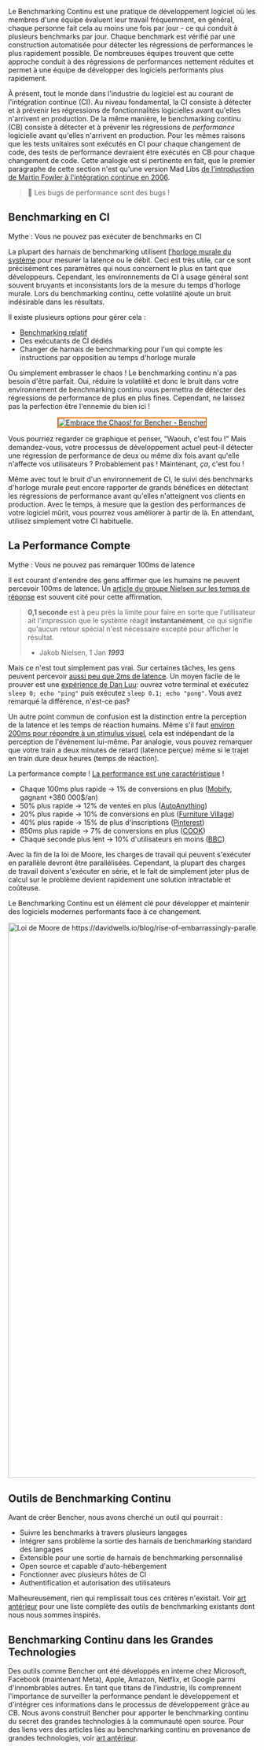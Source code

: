 Le Benchmarking Continu est une pratique de développement logiciel où les membres d'une équipe évaluent leur travail fréquemment,
en général, chaque personne fait cela au moins une fois par jour - ce qui conduit à plusieurs benchmarks par jour.
Chaque benchmark est vérifié par une construction automatisée pour détecter les régressions de performances le plus rapidement possible.
De nombreuses équipes trouvent que cette approche conduit à des régressions de performances nettement réduites
et permet à une équipe de développer des logiciels performants plus rapidement.

À présent, tout le monde dans l'industrie du logiciel est au courant de l'intégration continue (CI).
Au niveau fondamental, la CI consiste à détecter et à prévenir les régressions de fonctionnalités logicielles avant qu'elles n'arrivent en production.
De la même manière, le benchmarking continu (CB) consiste à détecter et à prévenir les régressions de _performance_ logicielle avant qu'elles n'arrivent en production.
Pour les mêmes raisons que les tests unitaires sont exécutés en CI pour chaque changement de code,
des tests de performance devraient être exécutés en CB pour chaque changement de code.
Cette analogie est si pertinente en fait, que le premier paragraphe de cette section n'est qu'une version Mad Libs [de l'introduction de Martin Fowler à l'intégration continue en 2006](https://martinfowler.com/articles/continuousIntegration.html).

> 🐰 Les bugs de performance sont des bugs !

## Benchmarking en CI

Mythe : Vous ne pouvez pas exécuter de benchmarks en CI

La plupart des harnais de benchmarking utilisent [l'horloge murale du système](https://en.wikipedia.org/wiki/Elapsed_real_time) pour mesurer la latence ou le débit.
Ceci est très utile, car ce sont précisément ces paramètres qui nous concernent le plus en tant que développeurs.
Cependant, les environnements de CI à usage général sont souvent bruyants et inconsistants lors de la mesure du temps d'horloge murale.
Lors du benchmarking continu, cette volatilité ajoute un bruit indésirable dans les résultats.

Il existe plusieurs options pour gérer cela :
- [Benchmarking relatif](/fr/docs/how-to/track-benchmarks/)
- Des exécutants de CI dédiés
- Changer de harnais de benchmarking pour l'un qui compte les instructions par opposition au temps d'horloge murale

Ou simplement embrasser le chaos ! Le benchmarking continu n'a pas besoin d'être parfait.
Oui, réduire la volatilité et donc le bruit dans votre environnement de benchmarking continu vous permettra de détecter des régressions de performance de plus en plus fines.
Cependant, ne laissez pas la perfection être l'ennemie du bien ici !

<div style="text-align: center;">
<a href="https://bencher.dev/perf/bencher?key=true&measures=4358146b-b647-4869-9d24-bd22bb0c49b5&branches=619d15ed-0fbd-4ccb-86cb-fddf3124da29&tab=benchmarks&testbeds=0d991aac-b241-493a-8b0f-8d41419455d2&benchmarks=1db23e93-f909-40aa-bf42-838cc7ae05f5"><img style="border: 0.2em solid #ed6704;" src="https://api.bencher.dev/v0/projects/bencher/perf/img?branches=619d15ed-0fbd-4ccb-86cb-fddf3124da29&testbeds=0d991aac-b241-493a-8b0f-8d41419455d2&benchmarks=1db23e93-f909-40aa-bf42-838cc7ae05f5&measures=4358146b-b647-4869-9d24-bd22bb0c49b5&title=Embrace+the+Chaos%21" title="Embrace the Chaos!" alt="Embrace the Chaos! for Bencher - Bencher" /></a>
</div>

Vous pourriez regarder ce graphique et penser, "Waouh, c'est fou !" Mais demandez-vous, votre processus de développement actuel peut-il détecter une régression de performance de deux ou même dix fois avant qu'elle n'affecte vos utilisateurs ? Probablement pas ! Maintenant, _ça_, c'est fou !

Même avec tout le bruit d'un environnement de CI, le suivi des benchmarks d'horloge murale peut encore rapporter de grands bénéfices en détectant les régressions de performance avant qu'elles n'atteignent vos clients en production.
Avec le temps, à mesure que la gestion des performances de votre logiciel mûrit, vous pourrez vous améliorer à partir de là.
En attendant, utilisez simplement votre CI habituelle.

## La Performance Compte

Mythe : Vous ne pouvez pas remarquer 100ms de latence

Il est courant d'entendre des gens affirmer que les humains ne peuvent percevoir 100ms de latence.
Un [article du groupe Nielsen sur les temps de réponse](https://www.nngroup.com/articles/response-times-3-important-limits/) est souvent cité pour cette affirmation.

> **0,1 seconde** est à peu près la limite pour faire en sorte que l'utilisateur ait l'impression que le système réagit **instantanément**, ce qui signifie qu'aucun retour spécial n'est nécessaire excepté pour afficher le résultat.
>
> - Jakob Nielsen, 1 Jan __*1993*__

Mais ce n'est tout simplement pas vrai.
Sur certaines tâches, les gens peuvent percevoir [aussi peu que 2ms de latence](https://pdfs.semanticscholar.org/386a/15fd85c162b8e4ebb6023acdce9df2bd43ee.pdf).
Un moyen facile de le prouver est une [expérience de Dan Luu](https://danluu.com/input-lag/#appendix-why-measure-latency): ouvrez votre terminal et exécutez `sleep 0; echo "ping"` puis exécutez `sleep 0.1; echo "pong"`. Vous avez remarqué la différence, n'est-ce pas‽

Un autre point commun de confusion est la distinction entre la perception de la latence et les temps de réaction humains. Même s'il faut [environ 200ms pour répondre à un stimulus visuel](https://humanbenchmark.com/tests/reactiontime), cela est indépendant de la perception de l'événement lui-même. Par analogie, vous pouvez remarquer que votre train a deux minutes de retard (latence perçue) même si le trajet en train dure deux heures (temps de réaction).

La performance compte ! [La performance est une caractéristique](https://blog.codinghorror.com/performance-is-a-feature) !

- Chaque 100ms plus rapide → 1% de conversions en plus ([Mobify](https://web.dev/why-speed-matters/), gagnant +380 000$/an)
- 50% plus rapide → 12% de ventes en plus ([AutoAnything](https://www.digitalcommerce360.com/2010/08/19/web-accelerator-revs-conversion-and-sales-autoanything/))
- 20% plus rapide → 10% de conversions en plus ([Furniture Village](https://www.thinkwithgoogle.com/intl/en-gb/marketing-strategies/app-and-mobile/furniture-village-and-greenlight-slash-page-load-times-boosting-user-experience/))
- 40% plus rapide → 15% de plus d'inscriptions ([Pinterest](https://medium.com/pinterest-engineering/driving-user-growth-with-performance-improvements-cfc50dafadd7))
- 850ms plus rapide → 7% de conversions en plus ([COOK](https://web.dev/why-speed-matters/))
- Chaque seconde plus lent → 10% d'utilisateurs en moins ([BBC](https://www.creativebloq.com/features/how-the-bbc-builds-websites-that-scale))

Avec la fin de la loi de Moore, les charges de travail qui peuvent s'exécuter en parallèle devront être parallélisées.
Cependant, la plupart des charges de travail doivent s'exécuter en série,
et le fait de simplement jeter plus de calcul sur le problème devient rapidement une solution intractable et coûteuse.

Le Benchmarking Continu est un élément clé pour développer et maintenir
des logiciels modernes performants face à ce changement.

<div class="content has-text-centered">
<img
    src="https://s3.amazonaws.com/public.bencher.dev/docs/moores_law.jpg"
    width="2124"
    height="1128"
    alt="Loi de Moore de https://davidwells.io/blog/rise-of-embarrassingly-parallel-serverless-compute"
/>
</div>

## Outils de Benchmarking Continu

Avant de créer Bencher, nous avons cherché un outil qui pourrait :

- Suivre les benchmarks à travers plusieurs langages
- Intégrer sans problème la sortie des harnais de benchmarking standard des langages
- Extensible pour une sortie de harnais de benchmarking personnalisé
- Open source et capable d'auto-hébergement
- Fonctionner avec plusieurs hôtes de CI
- Authentification et autorisation des utilisateurs

Malheureusement, rien qui remplissait tous ces critères n'existait.
Voir [art antérieur](/fr/docs/reference/prior-art/) pour une liste complète des outils de benchmarking existants dont nous nous sommes inspirés.

## Benchmarking Continu dans les Grandes Technologies

Des outils comme Bencher ont été développés en interne chez
Microsoft, Facebook (maintenant Meta), Apple, Amazon, Netflix, et Google parmi d'innombrables autres.
En tant que titans de l'industrie, ils comprennent l'importance de surveiller la performance pendant le développement
et d'intégrer ces informations dans le processus de développement grâce au CB.
Nous avons construit Bencher pour apporter le benchmarking continu du secret des grandes technologies à la communauté open source.
Pour des liens vers des articles liés au benchmarking continu en provenance de grandes technologies, voir [art antérieur](/fr/docs/reference/prior-art/).
